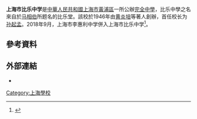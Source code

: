 '''上海市比乐中学'''是[[中華人民共和國|中華人民共和國]][[上海市|上海市]][[黃浦區|黃浦區]]一所公辦[[完全中學|完全中學]]，比乐中學之名來自於[[马相伯|马相伯]]所题名的比乐堂。該校於1946年由[[黄炎培|黄炎培]]等著人創辦，首任校长为[[孙起孟|孙起孟]]。2018年9月，上海市李惠利中学併入上海市比乐中学<ref>{{cite news |title=上海市比乐中学简介 |url=https://bile.hpe.cn/P/C/437774.htm}}</ref>。

== 參考資料 ==
{{Reflist|2}}

== 外部連結 ==
*{{official|https://bile.hpe.cn/}}

[[Category:上海學校|Category:上海學校]]